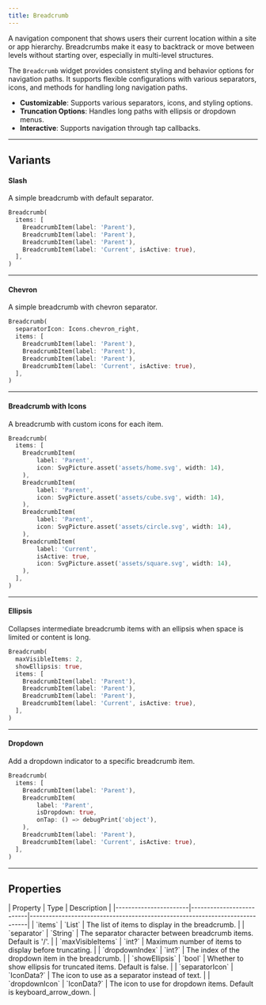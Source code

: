 ```yaml
---
title: Breadcrumb
---
```



A navigation component that shows users their current location within a site or app hierarchy. Breadcrumbs make it easy to backtrack or move between levels without starting over, especially in multi-level structures.

The `Breadcrumb` widget provides consistent styling and behavior options for navigation paths. It supports flexible configurations with various separators, icons, and methods for handling long navigation paths.

- **Customizable**: Supports various separators, icons, and styling options.
- **Truncation Options**: Handles long paths with ellipsis or dropdown menus.
- **Interactive**: Supports navigation through tap callbacks.

---

## Variants

#### Slash
A simple breadcrumb with default separator.

<Preview src="breadcrumb?style=slash">

```dart
Breadcrumb(
  items: [
    BreadcrumbItem(label: 'Parent'),
    BreadcrumbItem(label: 'Parent'),
    BreadcrumbItem(label: 'Parent'),
    BreadcrumbItem(label: 'Current', isActive: true),
  ],
)
```

</Preview>

---

#### Chevron
A simple breadcrumb with chevron separator.

<Preview src="breadcrumb?style=chevron">

```dart
Breadcrumb(
  separatorIcon: Icons.chevron_right,
  items: [
    BreadcrumbItem(label: 'Parent'),
    BreadcrumbItem(label: 'Parent'),
    BreadcrumbItem(label: 'Parent'),
    BreadcrumbItem(label: 'Current', isActive: true),
  ],
)
```

</Preview>

---

#### Breadcrumb with Icons
A breadcrumb with custom icons for each item.

<Preview src="breadcrumb?style=withIcons">

```dart
Breadcrumb(
  items: [
    BreadcrumbItem(
        label: 'Parent',
        icon: SvgPicture.asset('assets/home.svg', width: 14),
    ),
    BreadcrumbItem(
        label: 'Parent',
        icon: SvgPicture.asset('assets/cube.svg', width: 14),
    ),
    BreadcrumbItem(
        label: 'Parent',
        icon: SvgPicture.asset('assets/circle.svg', width: 14),
    ),
    BreadcrumbItem(
        label: 'Current',
        isActive: true,
        icon: SvgPicture.asset('assets/square.svg', width: 14),
    ),
  ],
)
```

</Preview>

---

#### Ellipsis
Collapses intermediate breadcrumb items with an ellipsis when space is limited or content is long.

<Preview src="breadcrumb?style=withEllipsis">

```dart
Breadcrumb(
  maxVisibleItems: 2,
  showEllipsis: true,
  items: [
    BreadcrumbItem(label: 'Parent'),
    BreadcrumbItem(label: 'Parent'),
    BreadcrumbItem(label: 'Parent'),
    BreadcrumbItem(label: 'Current', isActive: true),
  ],
)
```

</Preview>

---

#### Dropdown
Add a dropdown indicator to a specific breadcrumb item.

<Preview src="breadcrumb?style=withDropdown">

```dart
Breadcrumb(
  items: [
    BreadcrumbItem(label: 'Parent'),
    BreadcrumbItem(
        label: 'Parent',
        isDropdown: true,
        onTap: () => debugPrint('object'),
    ),
    BreadcrumbItem(label: 'Parent'),
    BreadcrumbItem(label: 'Current', isActive: true),
  ],
)
```

</Preview>

---

## Properties

<div class="docs-table">
| Property              | Type                     | Description                                                                 |
|-----------------------|--------------------------|-----------------------------------------------------------------------------|
| `items`               | `List<BreadcrumbItem>`   | The list of items to display in the breadcrumb.                            |
| `separator`           | `String`                 | The separator character between breadcrumb items. Default is '/'.           |
| `maxVisibleItems`     | `int?`                   | Maximum number of items to display before truncating.                       |
| `dropdownIndex`       | `int?`                   | The index of the dropdown item in the breadcrumb.                          |
| `showEllipsis`        | `bool`                   | Whether to show ellipsis for truncated items. Default is false.            |
| `separatorIcon`       | `IconData?`              | The icon to use as a separator instead of text.                            |
| `dropdownIcon`        | `IconData?`              | The icon to use for dropdown items. Default is keyboard_arrow_down.        |
</div>
